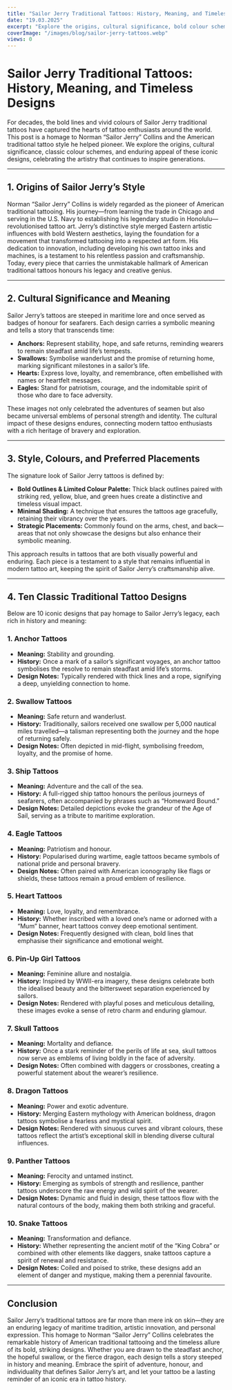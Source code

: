 ```yaml
---
title: "Sailor Jerry Traditional Tattoos: History, Meaning, and Timeless Designs"
date: "19.03.2025" 
excerpt: "Explore the origins, cultural significance, bold colour schemes, and iconic designs of Sailor Jerry traditional tattoos."
coverImage: "/images/blog/sailor-jerry-tattoos.webp"
views: 0
---
```


# Sailor Jerry Traditional Tattoos: History, Meaning, and Timeless Designs

For decades, the bold lines and vivid colours of Sailor Jerry traditional tattoos have captured the hearts of tattoo enthusiasts around the world. This post is a homage to Norman “Sailor Jerry” Collins and the American traditional tattoo style he helped pioneer. We explore the origins, cultural significance, classic colour schemes, and enduring appeal of these iconic designs, celebrating the artistry that continues to inspire generations.

---

## 1. Origins of Sailor Jerry’s Style

Norman “Sailor Jerry” Collins is widely regarded as the pioneer of American traditional tattooing. His journey—from learning the trade in Chicago and serving in the U.S. Navy to establishing his legendary studio in Honolulu—revolutionised tattoo art. Jerry’s distinctive style merged Eastern artistic influences with bold Western aesthetics, laying the foundation for a movement that transformed tattooing into a respected art form. His dedication to innovation, including developing his own tattoo inks and machines, is a testament to his relentless passion and craftsmanship. Today, every piece that carries the unmistakable hallmark of American traditional tattoos honours his legacy and creative genius.

---

## 2. Cultural Significance and Meaning

Sailor Jerry’s tattoos are steeped in maritime lore and once served as badges of honour for seafarers. Each design carries a symbolic meaning and tells a story that transcends time:

- **Anchors:** Represent stability, hope, and safe returns, reminding wearers to remain steadfast amid life’s tempests.
- **Swallows:** Symbolise wanderlust and the promise of returning home, marking significant milestones in a sailor’s life.
- **Hearts:** Express love, loyalty, and remembrance, often embellished with names or heartfelt messages.
- **Eagles:** Stand for patriotism, courage, and the indomitable spirit of those who dare to face adversity.

These images not only celebrated the adventures of seamen but also became universal emblems of personal strength and identity. The cultural impact of these designs endures, connecting modern tattoo enthusiasts with a rich heritage of bravery and exploration.

---

## 3. Style, Colours, and Preferred Placements

The signature look of Sailor Jerry tattoos is defined by:

- **Bold Outlines & Limited Colour Palette:** Thick black outlines paired with striking red, yellow, blue, and green hues create a distinctive and timeless visual impact.
- **Minimal Shading:** A technique that ensures the tattoos age gracefully, retaining their vibrancy over the years.
- **Strategic Placements:** Commonly found on the arms, chest, and back—areas that not only showcase the designs but also enhance their symbolic meaning.

This approach results in tattoos that are both visually powerful and enduring. Each piece is a testament to a style that remains influential in modern tattoo art, keeping the spirit of Sailor Jerry’s craftsmanship alive.

---

## 4. Ten Classic Traditional Tattoo Designs

Below are 10 iconic designs that pay homage to Sailor Jerry’s legacy, each rich in history and meaning:

### 1. Anchor Tattoos
- **Meaning:** Stability and grounding.
- **History:** Once a mark of a sailor’s significant voyages, an anchor tattoo symbolises the resolve to remain steadfast amid life’s storms.
- **Design Notes:** Typically rendered with thick lines and a rope, signifying a deep, unyielding connection to home.

### 2. Swallow Tattoos
- **Meaning:** Safe return and wanderlust.
- **History:** Traditionally, sailors received one swallow per 5,000 nautical miles travelled—a talisman representing both the journey and the hope of returning safely.
- **Design Notes:** Often depicted in mid-flight, symbolising freedom, loyalty, and the promise of home.

### 3. Ship Tattoos
- **Meaning:** Adventure and the call of the sea.
- **History:** A full-rigged ship tattoo honours the perilous journeys of seafarers, often accompanied by phrases such as “Homeward Bound.”
- **Design Notes:** Detailed depictions evoke the grandeur of the Age of Sail, serving as a tribute to maritime exploration.

### 4. Eagle Tattoos
- **Meaning:** Patriotism and honour.
- **History:** Popularised during wartime, eagle tattoos became symbols of national pride and personal bravery.
- **Design Notes:** Often paired with American iconography like flags or shields, these tattoos remain a proud emblem of resilience.

### 5. Heart Tattoos
- **Meaning:** Love, loyalty, and remembrance.
- **History:** Whether inscribed with a loved one’s name or adorned with a “Mum” banner, heart tattoos convey deep emotional sentiment.
- **Design Notes:** Frequently designed with clean, bold lines that emphasise their significance and emotional weight.

### 6. Pin-Up Girl Tattoos
- **Meaning:** Feminine allure and nostalgia.
- **History:** Inspired by WWII-era imagery, these designs celebrate both the idealised beauty and the bittersweet separation experienced by sailors.
- **Design Notes:** Rendered with playful poses and meticulous detailing, these images evoke a sense of retro charm and enduring glamour.

### 7. Skull Tattoos
- **Meaning:** Mortality and defiance.
- **History:** Once a stark reminder of the perils of life at sea, skull tattoos now serve as emblems of living boldly in the face of adversity.
- **Design Notes:** Often combined with daggers or crossbones, creating a powerful statement about the wearer’s resilience.

### 8. Dragon Tattoos
- **Meaning:** Power and exotic adventure.
- **History:** Merging Eastern mythology with American boldness, dragon tattoos symbolise a fearless and mystical spirit.
- **Design Notes:** Rendered with sinuous curves and vibrant colours, these tattoos reflect the artist’s exceptional skill in blending diverse cultural influences.

### 9. Panther Tattoos
- **Meaning:** Ferocity and untamed instinct.
- **History:** Emerging as symbols of strength and resilience, panther tattoos underscore the raw energy and wild spirit of the wearer.
- **Design Notes:** Dynamic and fluid in design, these tattoos flow with the natural contours of the body, making them both striking and graceful.

### 10. Snake Tattoos
- **Meaning:** Transformation and defiance.
- **History:** Whether representing the ancient motif of the “King Cobra” or combined with other elements like daggers, snake tattoos capture a spirit of renewal and resistance.
- **Design Notes:** Coiled and poised to strike, these designs add an element of danger and mystique, making them a perennial favourite.

---

## Conclusion

Sailor Jerry’s traditional tattoos are far more than mere ink on skin—they are an enduring legacy of maritime tradition, artistic innovation, and personal expression. This homage to Norman “Sailor Jerry” Collins celebrates the remarkable history of American traditional tattooing and the timeless allure of its bold, striking designs. Whether you are drawn to the steadfast anchor, the hopeful swallow, or the fierce dragon, each design tells a story steeped in history and meaning. Embrace the spirit of adventure, honour, and individuality that defines Sailor Jerry’s art, and let your tattoo be a lasting reminder of an iconic era in tattoo history.
